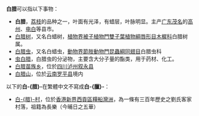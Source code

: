 '''白腊'''可以指以下事物：

* '''白腊'''，[[荔枝|荔枝]]的品种之一，叶面有光泽，有蜡层，叶脉明显。主产[[广东|广东]][[茂名|茂名]]的[[高州|高州]]、[[电白|电白]]等县市。
* [[白腊树|白腊树]]，又名白蜡树，[[植物界|植物界]][[被子植物門|被子植物門]][[雙子葉植物綱|雙子葉植物綱]][[唇形目|唇形目]][[木樨科|木樨科]]白腊树属。
* [[白腊虫|白腊虫]]，又名白蜡虫，[[動物界|動物界]][[節肢動物門|節肢動物門]][[昆蟲綱|昆蟲綱]][[同翅目|同翅目]]白腊虫科
* [[虫白腊|虫白腊]]，白腊虫的分泌物，主要含大分子量的酯类，用于药材、化工。
* [[白腊苗族乡|白腊苗族乡]]，位於[[四川|四川]][[泸州|泸州]][[叙永县|叙永县]]
* [[白腊山|白腊山]]，位於[[云南|云南]][[罗平县|罗平县]]境内

以下的'''白-{腊}-'''在繁體中文不寫成'''白-{臘}-'''：

* [[白腊村|白-{腊}-村]]，位於[[香港|香港]][[新界|新界]][[西貢區|西貢區]][[糧船灣洲|糧船灣洲]]，為一條有三百年歷史之劉氏客家村落，祖籍為長樂（今晡日之五華）

{{Disambig|CAT=二字消歧义}}